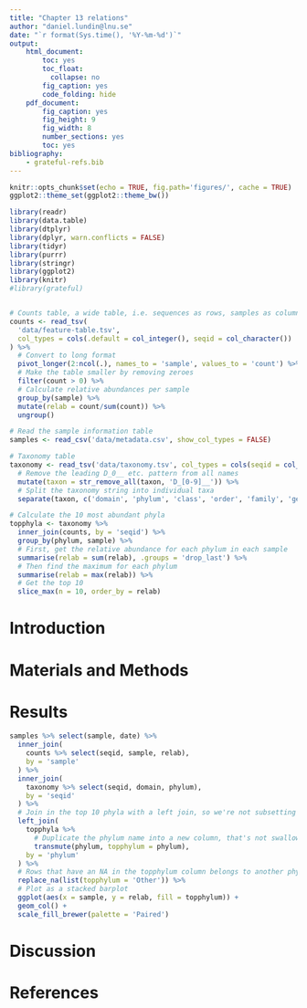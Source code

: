 ```yaml
---
title: "Chapter 13 relations"
author: "daniel.lundin@lnu.se"
date: "`r format(Sys.time(), '%Y-%m-%d')`"
output:
    html_document:
        toc: yes
        toc_float:
          collapse: no
        fig_caption: yes
        code_folding: hide
    pdf_document:
        fig_caption: yes
        fig_height: 9
        fig_width: 8
        number_sections: yes
        toc: yes
bibliography:
    - grateful-refs.bib
---
```


```r
knitr::opts_chunk$set(echo = TRUE, fig.path='figures/', cache = TRUE)
ggplot2::theme_set(ggplot2::theme_bw())
```

```r
library(readr)
library(data.table)
library(dtplyr)
library(dplyr, warn.conflicts = FALSE)
library(tidyr)
library(purrr)
library(stringr)
library(ggplot2)
library(knitr)
#library(grateful)
```

```r
```

```r
# Counts table, a wide table, i.e. sequences as rows, samples as columns
counts <- read_tsv(
  'data/feature-table.tsv',
  col_types = cols(.default = col_integer(), seqid = col_character())
) %>%
  # Convert to long format
  pivot_longer(2:ncol(.), names_to = 'sample', values_to = 'count') %>%
  # Make the table smaller by removing zeroes
  filter(count > 0) %>%
  # Calculate relative abundances per sample
  group_by(sample) %>%
  mutate(relab = count/sum(count)) %>%
  ungroup()

# Read the sample information table
samples <- read_csv('data/metadata.csv', show_col_types = FALSE)

# Taxonomy table
taxonomy <- read_tsv('data/taxonomy.tsv', col_types = cols(seqid = col_character(), taxon = col_character(), confidence = col_double())) %>%
  # Remove the leading D_0__ etc. pattern from all names
  mutate(taxon = str_remove_all(taxon, 'D_[0-9]__')) %>%
  # Split the taxonomy string into individual taxa
  separate(taxon, c('domain', 'phylum', 'class', 'order', 'family', 'genus', 'species'), sep = ';', fill = 'right')
```

```r
# Calculate the 10 most abundant phyla
topphyla <- taxonomy %>%
  inner_join(counts, by = 'seqid') %>%
  group_by(phylum, sample) %>%
  # First, get the relative abundance for each phylum in each sample
  summarise(relab = sum(relab), .groups = 'drop_last') %>%
  # Then find the maximum for each phylum
  summarise(relab = max(relab)) %>%
  # Get the top 10
  slice_max(n = 10, order_by = relab)
```


# Introduction

# Materials and Methods

# Results

```r
samples %>% select(sample, date) %>%
  inner_join(
    counts %>% select(seqid, sample, relab),
    by = 'sample'
  ) %>%
  inner_join(
    taxonomy %>% select(seqid, domain, phylum),
    by = 'seqid'
  ) %>%
  # Join in the top 10 phyla with a left join, so we're not subsetting
  left_join(
    topphyla %>% 
      # Duplicate the phylum name into a new column, that's not swallowed by being key in the join
      transmute(phylum, topphylum = phylum), 
    by = 'phylum'
  ) %>%
  # Rows that have an NA in the topphylum column belongs to another phylum, specify that
  replace_na(list(topphylum = 'Other')) %>%
  # Plot as a stacked barplot
  ggplot(aes(x = sample, y = relab, fill = topphylum)) +
  geom_col() +
  scale_fill_brewer(palette = 'Paired')
```


# Discussion

# References
